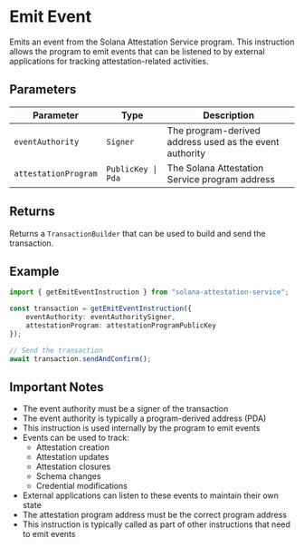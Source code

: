 # Emit Event

Emits an event from the Solana Attestation Service program. This instruction allows the program to emit events that can be listened to by external applications for tracking attestation-related activities.

## Parameters

| Parameter | Type | Description |
|-----------|------|-------------|
| `eventAuthority` | `Signer` | The program-derived address used as the event authority |
| `attestationProgram` | `PublicKey \| Pda` | The Solana Attestation Service program address |

## Returns

Returns a `TransactionBuilder` that can be used to build and send the transaction.

## Example

```typescript
import { getEmitEventInstruction } from "solana-attestation-service";

const transaction = getEmitEventInstruction({
    eventAuthority: eventAuthoritySigner,
    attestationProgram: attestationProgramPublicKey
});

// Send the transaction
await transaction.sendAndConfirm();
```

## Important Notes

- The event authority must be a signer of the transaction
- The event authority is typically a program-derived address (PDA)
- This instruction is used internally by the program to emit events
- Events can be used to track:
  - Attestation creation
  - Attestation updates
  - Attestation closures
  - Schema changes
  - Credential modifications
- External applications can listen to these events to maintain their own state
- The attestation program address must be the correct program address
- This instruction is typically called as part of other instructions that need to emit events

